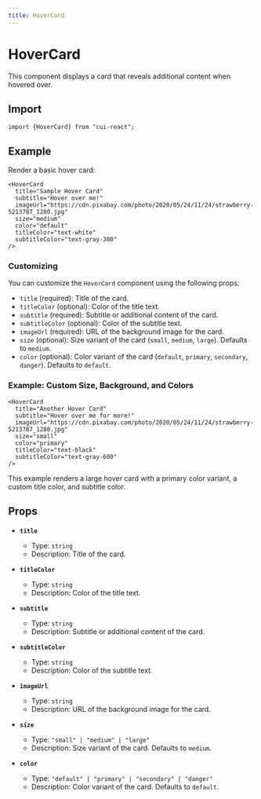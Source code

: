 ```yaml
---
title: HoverCard
---
```



# HoverCard

This component displays a card that reveals additional content when hovered over.

## Import

```tsx
import {HoverCard} from "cui-react";
```

## Example

Render a basic hover card:

<div style={{ maxWidth: '300px', margin: '0 auto' }}>
  <HoverCard
    title="Sample Hover Card"
    subtitle="Hover over me!"
    imageUrl="https://cdn.pixabay.com/photo/2020/05/24/11/24/strawberry-5213787_1280.jpg"
    size="medium"
    color="default"
    titleColor="text-white"
    subtitleColor="text-gray-300"
  />
</div>

```tsx
<HoverCard
  title="Sample Hover Card"
  subtitle="Hover over me!"
  imageUrl="https://cdn.pixabay.com/photo/2020/05/24/11/24/strawberry-5213787_1280.jpg"
  size="medium"
  color="default"
  titleColor="text-white"
  subtitleColor="text-gray-300"
/>
```

### Customizing

You can customize the `HoverCard` component using the following props:

- `title` (required): Title of the card.
- `titleColor` (optional): Color of the title text.
- `subtitle` (required): Subtitle or additional content of the card.
- `subtitleColor` (optional): Color of the subtitle text.
- `imageUrl` (required): URL of the background image for the card.
- `size` (optional): Size variant of the card (`small`, `medium`, `large`). Defaults to `medium`.
- `color` (optional): Color variant of the card (`default`, `primary`, `secondary`, `danger`). Defaults to `default`.

### Example: Custom Size, Background, and Colors

<div style={{ maxWidth: '300px', margin: '0 auto' }}>
  <HoverCard
    title="Another Hover Card"
    subtitle="Hover over me for more!"
    imageUrl="https://cdn.pixabay.com/photo/2020/05/24/11/24/strawberry-5213787_1280.jpg"
    size="small"
    color="primary"
    titleColor="text-black"
    subtitleColor="text-gray-600"
  />
</div>

```tsx
<HoverCard
  title="Another Hover Card"
  subtitle="Hover over me for more!"
  imageUrl="https://cdn.pixabay.com/photo/2020/05/24/11/24/strawberry-5213787_1280.jpg"
  size="small"
  color="primary"
  titleColor="text-black"
  subtitleColor="text-gray-600"
/>
```

This example renders a large hover card with a primary color variant, a custom title color, and subtitle color.

## Props

- **`title`**
  - Type: `string`
  - Description: Title of the card.

- **`titleColor`**
  - Type: `string`
  - Description: Color of the title text.

- **`subtitle`**
  - Type: `string`
  - Description: Subtitle or additional content of the card.

- **`subtitleColor`**
  - Type: `string`
  - Description: Color of the subtitle text.

- **`imageUrl`**
  - Type: `string`
  - Description: URL of the background image for the card.

- **`size`**
  - Type: `"small" | "medium" | "large"`
  - Description: Size variant of the card. Defaults to `medium`.

- **`color`**
  - Type: `"default" | "primary" | "secondary" | "danger"`
  - Description: Color variant of the card. Defaults to `default`.

